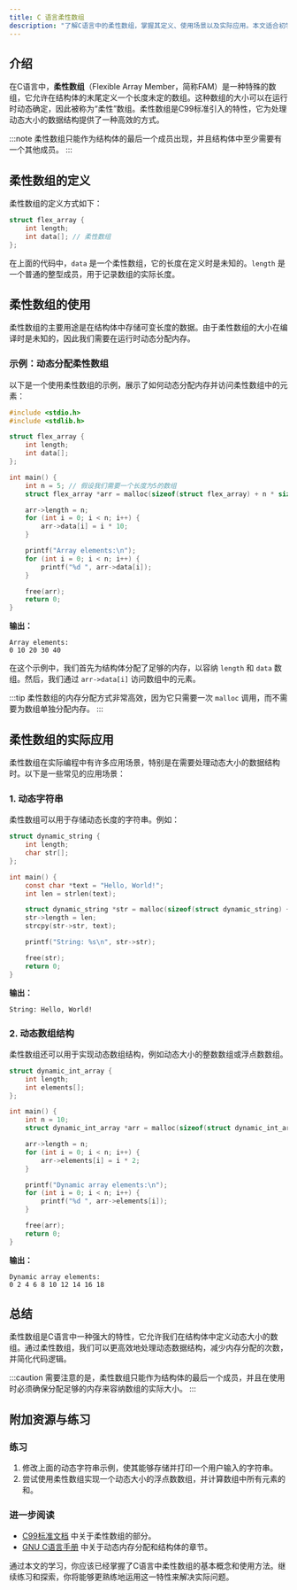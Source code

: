 ```yaml
---
title: C 语言柔性数组
description: "了解C语言中的柔性数组，掌握其定义、使用场景以及实际应用。本文适合初学者，通过代码示例和实际案例帮助你深入理解这一高级特性。"
---
```


## 介绍

在C语言中，**柔性数组**（Flexible Array Member，简称FAM）是一种特殊的数组，它允许在结构体的末尾定义一个长度未定的数组。这种数组的大小可以在运行时动态确定，因此被称为“柔性”数组。柔性数组是C99标准引入的特性，它为处理动态大小的数据结构提供了一种高效的方式。

:::note
柔性数组只能作为结构体的最后一个成员出现，并且结构体中至少需要有一个其他成员。
:::

## 柔性数组的定义

柔性数组的定义方式如下：

```c
struct flex_array {
    int length;
    int data[]; // 柔性数组
};
```

在上面的代码中，`data` 是一个柔性数组，它的长度在定义时是未知的。`length` 是一个普通的整型成员，用于记录数组的实际长度。

## 柔性数组的使用

柔性数组的主要用途是在结构体中存储可变长度的数据。由于柔性数组的大小在编译时是未知的，因此我们需要在运行时动态分配内存。

### 示例：动态分配柔性数组

以下是一个使用柔性数组的示例，展示了如何动态分配内存并访问柔性数组中的元素：

```c
#include <stdio.h>
#include <stdlib.h>

struct flex_array {
    int length;
    int data[];
};

int main() {
    int n = 5; // 假设我们需要一个长度为5的数组
    struct flex_array *arr = malloc(sizeof(struct flex_array) + n * sizeof(int));

    arr->length = n;
    for (int i = 0; i < n; i++) {
        arr->data[i] = i * 10;
    }

    printf("Array elements:\n");
    for (int i = 0; i < n; i++) {
        printf("%d ", arr->data[i]);
    }

    free(arr);
    return 0;
}
```

**输出：**
```
Array elements:
0 10 20 30 40
```

在这个示例中，我们首先为结构体分配了足够的内存，以容纳 `length` 和 `data` 数组。然后，我们通过 `arr->data[i]` 访问数组中的元素。

:::tip
柔性数组的内存分配方式非常高效，因为它只需要一次 `malloc` 调用，而不需要为数组单独分配内存。
:::

## 柔性数组的实际应用

柔性数组在实际编程中有许多应用场景，特别是在需要处理动态大小的数据结构时。以下是一些常见的应用场景：

### 1. 动态字符串

柔性数组可以用于存储动态长度的字符串。例如：

```c
struct dynamic_string {
    int length;
    char str[];
};

int main() {
    const char *text = "Hello, World!";
    int len = strlen(text);

    struct dynamic_string *str = malloc(sizeof(struct dynamic_string) + len + 1);
    str->length = len;
    strcpy(str->str, text);

    printf("String: %s\n", str->str);

    free(str);
    return 0;
}
```

**输出：**
```
String: Hello, World!
```

### 2. 动态数组结构

柔性数组还可以用于实现动态数组结构，例如动态大小的整数数组或浮点数数组。

```c
struct dynamic_int_array {
    int length;
    int elements[];
};

int main() {
    int n = 10;
    struct dynamic_int_array *arr = malloc(sizeof(struct dynamic_int_array) + n * sizeof(int));

    arr->length = n;
    for (int i = 0; i < n; i++) {
        arr->elements[i] = i * 2;
    }

    printf("Dynamic array elements:\n");
    for (int i = 0; i < n; i++) {
        printf("%d ", arr->elements[i]);
    }

    free(arr);
    return 0;
}
```

**输出：**
```
Dynamic array elements:
0 2 4 6 8 10 12 14 16 18
```

## 总结

柔性数组是C语言中一种强大的特性，它允许我们在结构体中定义动态大小的数组。通过柔性数组，我们可以更高效地处理动态数据结构，减少内存分配的次数，并简化代码逻辑。

:::caution
需要注意的是，柔性数组只能作为结构体的最后一个成员，并且在使用时必须确保分配足够的内存来容纳数组的实际大小。
:::

## 附加资源与练习

### 练习
1. 修改上面的动态字符串示例，使其能够存储并打印一个用户输入的字符串。
2. 尝试使用柔性数组实现一个动态大小的浮点数数组，并计算数组中所有元素的和。

### 进一步阅读
- [C99标准文档](https://www.open-std.org/jtc1/sc22/wg14/www/docs/n1256.pdf) 中关于柔性数组的部分。
- [GNU C语言手册](https://www.gnu.org/software/gnu-c-manual/) 中关于动态内存分配和结构体的章节。

通过本文的学习，你应该已经掌握了C语言中柔性数组的基本概念和使用方法。继续练习和探索，你将能够更熟练地运用这一特性来解决实际问题。